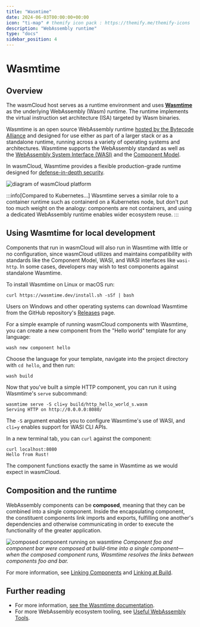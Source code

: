 ```yaml
---
title: "Wasmtime"
date: 2024-06-03T00:00:00+00:00
icon: "ti-map" # themify icon pack : https://themify.me/themify-icons
description: "WebAssembly runtime"
type: "docs"
sidebar_position: 4
---
```


# Wasmtime

## Overview

The wasmCloud host serves as a runtime environment and uses [**Wasmtime**](https://wasmtime.dev/) as the underlying WebAssembly (Wasm) runtime. The runtime implements the virtual instruction set architecture (ISA) targeted by Wasm binaries.

Wasmtime is an open source WebAssembly runtime [hosted by the Bytecode Alliance](https://github.com/bytecodealliance/wasmtime) and designed for use either as part of a larger stack or as a standalone runtime, running across a variety of operating systems and architectures. Wasmtime supports the WebAssembly standard as well as the [WebAssembly System Interface (WASI)](/docs/reference/glossary#webassembly-system-interface-wasi) and the [Component Model](/docs/reference/glossary#the-component-model).

In wasmCloud, Wasmtime provides a flexible production-grade runtime designed for [defense-in-depth security](https://docs.wasmtime.dev/security.html#defense-in-depth).

![diagram of wasmCloud platform](../../../static/img/wasmtime-platform.png)

:::info[Compared to Kubernetes...]
Wasmtime serves a similar role to a container runtime such as containerd on a Kubernetes node, but don't put too much weight on the analogy: components are not containers, and using a dedicated WebAssembly runtime enables wider ecosystem reuse. 
:::

## Using Wasmtime for local development

Components that run in wasmCloud will also run in Wasmtime with little or no configuration, since wasmCloud utilizes and maintains compatibility with standards like the Component Model, WASI, and WASI interfaces like `wasi-http`. In some cases, developers may wish to test components against standalone Wasmtime. 

To install Wasmtime on Linux or macOS run:

```shell
curl https://wasmtime.dev/install.sh -sSf | bash
```

Users on Windows and other operating systems can download Wasmtime from the GitHub repository's [Releases](https://github.com/bytecodealliance/wasmtime/releases) page.

For a simple example of running wasmCloud components with Wasmtime, you can create a new component from the "Hello world" template for any language:

```shell
wash new component hello
```
Choose the language for your template, navigate into the project directory with `cd hello`, and then run:

```shell
wash build
```
Now that you've built a simple HTTP component, you can run it using Wasmtime's `serve` subcommand:

```shell
wasmtime serve -S cli=y build/http_hello_world_s.wasm
Serving HTTP on http://0.0.0.0:8080/
```
The `-S` argument enables you to configure Wasmtime's use of WASI, and `cli=y` enables support for WASI CLI APIs.

In a new terminal tab, you can `curl` against the component:
```shell
curl localhost:8080
Hello from Rust!
```
The component functions exactly the same in Wasmtime as we would expect in wasmCloud.

## Composition and the runtime

WebAssembly components can be **composed**, meaning that they can be combined into a single component. Inside the encapsulating component, the constituent components link imports and exports, fulfilling one another's dependencies and otherwise communicating in order to execute the functionality of the greater application. 

![composed component running on wasmtime](../../../static/img/wasmtime-composed.png)
*Component foo and component bar were composed at build-time into a single component&mdash;when the composed component runs, Wasmtime resolves the links between components foo and bar.*

For more information, see [Linking Components](/docs/concepts/linking-components/) and [Linking at Build](/docs/concepts/linking-components/linking-at-build).

## Further reading

* For more information, [see the Wasmtime documentation](https://docs.wasmtime.dev/). 
* For more WebAssembly ecosystem tooling, see [Useful WebAssembly Tools](/docs/ecosystem/useful-webassembly-tools/).

